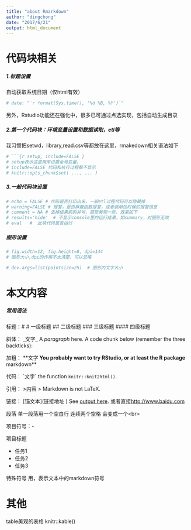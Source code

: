 ```yaml
---
title: "about Rmarkdown"
author: "dingchong"
date: "2017/6/21"
output: html_document
---
```


# 代码块相关 

##### 1.标题设置

自动获取系统日期（仅html有效）  
```r
# date: "`r format(Sys.time(), '%d %B, %Y')`" 
```

另外，Rstudio功能还在强化中，很多已可通过点选实现，包括自动生成目录

##### 2.第一个代码块：环境变量设置和数据读取，etl等

我习惯把setwd，library,read.csv等都放在这里，rmakedown相关语法如下

```r
# ```{r setup, include=FALSE }
# setup表示这里用来设置全局变量，    
# include=FALSE 代码和执行过程都不显示
# knitr::opts_chunk$set( ..., ... )  

```

##### 3.一般代码块设置

```r
# echo = FALSE # 代码是否打印出来，一般etl过程代码可以隐藏掉
# warning=FALSE # 报警，是否屏蔽函数报警，或者调用包时候的报警信息
# comment = NA # 去掉结果前的井号，感觉美观一些，效果如下
# results='hide'  # 不显示console里的运行结果，如summary，对图形无效
# eval   #  此块代码是否运行
```

##### 图形设置

```r
# fig.width=12, fig.height=8, dpi=144  
# 图形大小,dpi的作用不太清楚，可以忽略

# dev.args=list(pointsize=25)  # 图形内文字大小

```


# 本文内容

##### 常用语法

标题：#
# 一级标题
## 二级标题
### 三级标题
#### 四级标题

斜体： \_文字\_
A _paragraph_ here. A code chunk below (remember the three backticks):

加粗： \*\*文字**
You probably want to try RStudio, or at least the R package **markdown**

代码： \`文字\`
the function `knitr::knit2html()`.

引用： >内容
> Markdown is not LaTeX.

链接： \[锚文本](链接地址 )
See [output here](https://github.com/yihui/knitr-examples/blob/master/001-minimal.md).
或者直接<http://www.baidu.com>

段落
单一段落用一个空白行
连续两个空格 会变成一个<br\>

项目符号：-

项目标题

- 任务1
- 任务2
- 任务3

特殊符号
用\来转义，表示文本中的markdown符号

# 其他

table美观的表格
knitr::kable()






